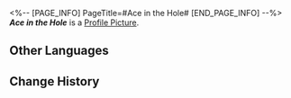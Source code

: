 <%-- [PAGE_INFO]
PageTitle=#Ace in the Hole#
[END_PAGE_INFO] --%>
{{Item Infobox
|title       = ''Ace in the Hole''
|id          = 210308
|image       = Item ''Ace in the Hole''.png
|type        = Disk
|invCategory = Valuables
|rarity      = 3
|effect      = A record that can be played on the Express' phonograph. It might be a chance acquisition or a gift from someone else. All sorts of memories surge up when the music plays &mdash; the smiles, encounters, touches, and the excitement of battle. Maybe that is why people still collect records even as society rapidly advances.<br />The current record contains the track "Ace in the Hole."
|description = <br />''The greatest entertainment often comes with the greatest risks.''
}}
'''''Ace in the Hole''''' is a [[Profile Picture]].

==Other Languages==
{{Other Languages
|en   = ''Ace in the Hole''
|zhs  = 《倒扣的王牌》
|zht  = 《倒扣的王牌》
|ja   = 『伏せられたエース』
|ko   = ≪비장의 술수≫
|es   = As en la manga
|fr   = ''Ace in the Hole''
|ru   = Ace in the Hole
|th   = "Ace in the Hole"
|vi   = Ván Bài Lật Ngược
|de   = „Ass im Ärmel“
|id   = "Ace in the Hole"
|pt   = "Ace in the Hole"
}}

==Change History==
{{Change History|2.0}}